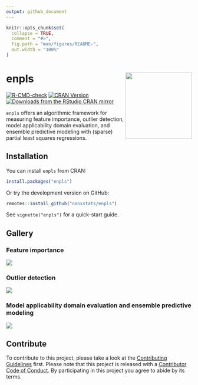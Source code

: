 ```yaml
---
output: github_document
---
```


<!-- README.md is generated from README.Rmd. Please edit that file -->

```r
knitr::opts_chunk$set(
  collapse = TRUE,
  comment = "#>",
  fig.path = "man/figures/README-",
  out.width = "100%"
)
```

# enpls <a href="https://nanx.me/enpls/"><img src="man/figures/logo.png" align="right" height="180" /></a>

<!-- badges: start -->
[![R-CMD-check](https://github.com/nanxstats/enpls/workflows/R-CMD-check/badge.svg)](https://github.com/nanxstats/enpls/actions)
[![CRAN Version](https://www.r-pkg.org/badges/version/enpls)](https://cran.r-project.org/package=enpls)
[![Downloads from the RStudio CRAN mirror](https://cranlogs.r-pkg.org/badges/enpls)](https://cranlogs.r-pkg.org/badges/enpls)
<!-- badges: end -->

`enpls` offers an algorithmic framework for measuring feature importance, outlier detection, model applicability domain evaluation, and ensemble predictive modeling with (sparse) partial least squares regressions.

## Installation

You can install `enpls` from CRAN:

```r
install.packages("enpls")
```

Or try the development version on GitHub:

```r
remotes::install_github("nanxstats/enpls")
```

See `vignette("enpls")` for a quick-start guide.

## Gallery

### Feature importance

![](man/figures/feature-importance.png)

### Outlier detection

![](man/figures/outlier-detection.png)

### Model applicability domain evaluation and ensemble predictive modeling

![](man/figures/ensemble-modeling.png)

## Contribute

To contribute to this project, please take a look at the [Contributing Guidelines](CONTRIBUTING.md) first. Please note that this project is released with a [Contributor Code of Conduct](CONDUCT.md). By participating in this project you agree to abide by its terms.
